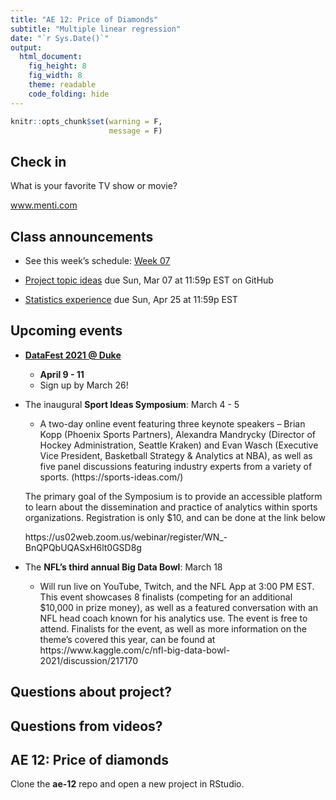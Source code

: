 ```yaml
---
title: "AE 12: Price of Diamonds"
subtitle: "Multiple linear regression"
date: "`r Sys.Date()`"
output: 
  html_document: 
    fig_height: 8
    fig_width: 8
    theme: readable
    code_folding: hide
---
```


```r
knitr::opts_chunk$set(warning = F, 
                      message = F)
```

## Check in 

What is your favorite TV show or movie? 

[www.menti.com](https://www.menti.com)

## Class announcements

- See this week's schedule: [Week 07](https://sta210-sp21.netlify.app/schedule/week-07/)

- [Project topic ideas](https://sta210-sp21.netlify.app/project/) due Sun, Mar 07 at 11:59p EST on GitHub

- [Statistics experience](https://sta210-sp21.netlify.app/hw/stats-experience.html) due Sun, Apr 25 at 11:59p EST 

## Upcoming events 

- [**DataFest 2021 @ Duke**](http://www2.stat.duke.edu/datafest/)
  - **April 9 - 11**
  - Sign up by March 26!
  
- The inaugural **Sport Ideas Symposium**: March 4  - 5  
  - A two-day online event featuring three keynote speakers -- Brian Kopp (Phoenix Sports Partners), Alexandra Mandrycky (Director of Hockey Administration, Seattle Kraken) and Evan Wasch (Executive Vice President, Basketball Strategy & Analytics at NBA), as well as five panel discussions featuring industry experts from a variety of sports. (https://sports-ideas.com/) 

  The primary goal of the Symposium is to provide an accessible platform to learn about the dissemination and practice of analytics within sports organizations. Registration is only $10, and can be done at the link below

  https://us02web.zoom.us/webinar/register/WN_-BnQPQbUQASxH6lt0GSD8g

- The **NFL's third annual Big Data Bowl**: March 18   
  - Will run live on YouTube, Twitch, and the NFL App at 3:00 PM EST. This event showcases 8 finalists (competing for an additional $10,000 in prize money), as well as a featured conversation with an NFL head coach known for his analytics use. The event is free to attend. Finalists for the event, as well as more information on the theme's covered this year, can be found at https://www.kaggle.com/c/nfl-big-data-bowl-2021/discussion/217170


## Questions about project?

## Questions from videos? 

## AE 12: Price of diamonds 

Clone the **ae-12** repo and open a new project in RStudio.


